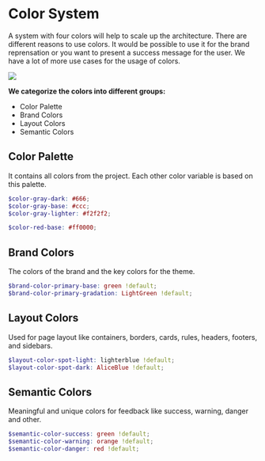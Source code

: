 
<Meta title='1.Docs|04-Color System'/>

# Color System
A system with four colors will help to scale up the architecture. There are different reasons to use colors. It would be possible to use it for the brand reprensation or you want to present a success message for the user. We have a lot of more use cases for the usage of colors.

<img src={imgColorSystem} />

**We categorize the colors into different groups:**
* Color Palette
* Brand Colors
* Layout Colors
* Semantic Colors

## Color Palette
It contains all colors from the project. Each other color variable is based on this palette.

````scss
$color-gray-dark: #666;
$color-gray-base: #ccc;
$color-gray-lighter: #f2f2f2;

$color-red-base: #ff0000;
````

## Brand Colors
The colors of the brand and the key colors for the theme.

````scss
$brand-color-primary-base: green !default;
$brand-color-primary-gradation: LightGreen !default;
````

## Layout Colors
Used for page layout like containers, borders, cards, rules, headers, footers, and sidebars. 

````scss
$layout-color-spot-light: lighterblue !default;
$layout-color-spot-dark: AliceBlue !default;
````

## Semantic Colors
Meaningful and unique colors for feedback like success, warning, danger and other.

````scss
$semantic-color-success: green !default;
$semantic-color-warning: orange !default;
$semantic-color-danger: red !default;
````